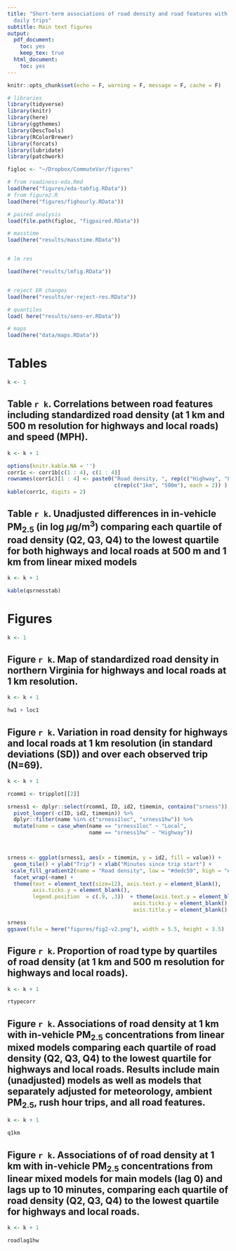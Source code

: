 ```yaml
---
title: "Short-term associations of road density and road features with in-vehicle PM2.5 during
  daily trips"
subtitle: Main text figures
output:
  pdf_document:
    toc: yes
    keep_tex: true
  html_document:
    toc: yes
---
```


```r
knitr::opts_chunk$set(echo = F, warning = F, message = F, cache = F)
```

```r
# libraries
library(tidyverse)
library(knitr)
library(here)
library(ggthemes)
library(DescTools)
library(RColorBrewer)
library(forcats)
library(lubridate)
library(patchwork)

figloc <- "~/Dropbox/CommuteVar/figures"

# from roadiness-eda.Rmd
load(here("figures/eda-tabfig.RData"))
# from figure2.R
load(here("figures/fighourly.RData"))

# paired analysis
load(file.path(figloc, "figpaired.RData"))

# masstime
load(here("results/masstime.RData"))


# lm res

load(here("results/lmfig.RData"))


# reject ER changes
load(here("results/er-reject-res.RData"))

# quantiles
load( here("results/sens-er.RData"))

# maps
load(here("data/maps.RData"))
```




# Tables

```r
k <- 1

```



## Table `r k`. Correlations between road features including standardized road density (at 1 km and 500 m resolution for highways and local roads) and speed (MPH).

```r
k <- k + 1
```

```r
options(knitr.kable.NA = '')
corr1c <- corr1b[c(1 : 4), c(1 : 4)]
rownames(corr1c)[1 : 4] <- paste0("Road density, ", rep(c("Highway", "Local"), 2), "/",
                                  c(rep(c("1km", "500m"), each = 2)) )
kable(corr1c, digits = 2)
```

## Table `r k`. Unadjusted differences in in-vehicle PM$_{2.5}$ (in log $\mu$g/m$^3$) comparing each quartile of road density (Q2, Q3, Q4) to the lowest quartile for both highways and local roads at 500 m and 1 km from linear mixed models 

```r
k <- k + 1
```

```r
kable(qsrnesstab)

```


# Figures
```r
k <- 1

```


## Figure `r k`. Map of standardized road density in northern Virginia for highways and local roads at 1 km resolution.

```r
k <- k + 1
```


```r
hw1 + loc1

```

## Figure `r k`. Variation in road density for highways and local roads at 1 km resolution (in standard deviations (SD)) and over each observed trip (N=69).  

```r
k <- k + 1
```


```r
rcomm1 <- tripplot[[2]]
```

```r
srness1 <- dplyr::select(rcomm1, ID, id2, timemin, contains("srness")) %>%
  pivot_longer(-c(ID, id2, timemin)) %>%
  dplyr::filter(name %in% c("srness1loc", "srness1hw")) %>%
  mutate(name = case_when(name == "srness1loc" ~ "Local",
                          name == "srness1hw" ~ "Highway")) 



srness <- ggplot(srness1, aes(x = timemin, y = id2, fill = value)) +
  geom_tile() + ylab("Trip") + xlab("Minutes since trip start") +
 scale_fill_gradient2(name = "Road density", low = "#dedc59", high = "#5c3a85", mid = "white") +
  facet_wrap(~name) +
  theme(text = element_text(size=12), axis.text.y = element_blank(),
        axis.ticks.y = element_blank(),
        legend.position  = c(.9, .3))  + theme(axis.text.y = element_blank(),
                                        axis.ticks.y = element_blank(),
                                        axis.title.y = element_blank() )

srness
ggsave(file = here("figures/fig2-v2.png"), width = 5.5, height = 3.5)

```



## Figure `r k`. Proportion of road type by quartiles of road density (at 1 km and 500 m resolution for highways and local roads).

```r
k <- k + 1
```


```r
rtypecorr
```


## Figure `r k`. Associations of road density at 1 km with in-vehicle PM$_{2.5}$ concentrations from linear mixed models comparing each quartile of road density (Q2, Q3, Q4) to the lowest quartile for highways and local roads. Results include main (unadjusted) models as well as models that separately adjusted for meteorology, ambient PM$_{2.5}$, rush hour trips, and all road features.

```r
k <- k + 1

```


```r
q1km
```


## Figure `r k`. Associations of of road density at 1 km with in-vehicle PM$_{2.5}$ concentrations from linear mixed models for main models (lag 0) and lags up to 10 minutes, comparing each quartile of road density (Q2, Q3, Q4) to the lowest quartile for highways and local roads.


```r
k <- k + 1
```


```r
roadlag1hw
```



